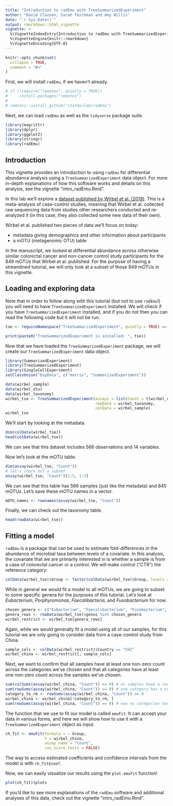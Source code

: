 ```yaml
---
title: "Introduction to radEmu with TreeSummarizedExperiment"
author: "David Clausen, Sarah Teichman and Amy Willis"
date: "`r Sys.Date()`"
output: rmarkdown::html_vignette
vignette: >
  %\VignetteIndexEntry{Introduction to radEmu with TreeSummarizedExperiment}
  %\VignetteEngine{knitr::rmarkdown}
  %\VignetteEncoding{UTF-8}
---
```


```r
knitr::opts_chunk$set(
  collapse = TRUE,
  comment = "#>"
)
```

First, we will install `radEmu`, if we haven't already.

```r
# if (!require("remotes", quietly = TRUE))
#     install.packages("remotes")
#
# remotes::install_github("statdivlab/radEmu")
```

Next, we can load `radEmu` as well as the `tidyverse` package suite. 

```r
library(magrittr)
library(dplyr)
library(ggplot2)
library(stringr)
library(radEmu)
```

## Introduction 

This vignette provides an introduction to using `radEmu` for differential abundance analysis using a `TreeSummarizedExperiment` data object. For more in-depth explanations of how this software works and details on this analysis, see the vignette "intro_radEmu.Rmd". 

In this lab we'll explore a [dataset published by Wirbel et al. (2019)](https://www.nature.com/articles/s41591-019-0406-6). This is a meta-analysis of case-control studies, meaning that Wirbel et al. collected raw sequencing data from studies other researchers conducted and re-analyzed it (in this case, they also collected some new data of their own).

Wirbel et al. published two pieces of data we'll focus on today:

* metadata giving demographics and other information about participants
* a mOTU (metagenomic OTU) table

In the manuscript, we looked at differential abundance across otherwise similar colorectal cancer and non-cancer control study participants for the 849 mOTUs that Wirbel et al. published. For the purpose of having a streamlined tutorial, we will only look at a subset of those 849 mOTUs in this vignette. 

## Loading and exploring data 

Note that in order to follow along with this tutorial (but not to use `radEmu`!) you will need to have `TreeSummarizedExperiment` installed. We will check if you have `TreeSummarizedExperiment` installed, and if you do not then you can read the following code but it will not be run.

```r
tse <- requireNamespace("TreeSummarizedExperiment", quietly = TRUE) == TRUE
```

```r
print(paste0("TreeSummarizedExperiment is installed: ", tse))
```

Now that we have loaded the `TreeSummarizedExperiment` package, we will create our `TreeSummarizedExperiment` data object. 

```r
library(SummarizedExperiment)
library(TreeSummarizedExperiment)
library(SingleCellExperiment)
setClassUnion("ExpData", c("matrix", "SummarizedExperiment"))
```

```r
data(wirbel_sample)
data(wirbel_otu)
data(wirbel_taxonomy)
wirbel_tse <- TreeSummarizedExperiment(assays = list(Count = t(wirbel_otu)),
                                       rowData = wirbel_taxonomy,
                                       colData = wirbel_sample)
wirbel_tse
```

We'll start by looking at the metadata. 

```r
dim(colData(wirbel_tse))
head(colData(wirbel_tse))
```

We can see that this dataset includes $566$ observations and $14$ variables. 

Now let's look at the mOTU table. 

```r
dim(assay(wirbel_tse, "Count"))
# let's check out a subset
assay(wirbel_tse, "Count")[1:5, 1:3]
```

We can see that this table has $566$ samples (just like the metadata) and $845$ mOTUs. Let's save these mOTU names in a vector. 

```r
mOTU_names <- rownames(assay(wirbel_tse, "Count"))
```

Finally, we can check out the taxonomy table. 

```r
head(rowData(wirbel_tse))
```

## Fitting a model 

`radEmu` is a package that can be used to estimate fold-differences in the abundance of microbial taxa between levels of a covariate. In this analysis, the covariate that we are primarily interested in is whether a sample is from a case of colorectal cancer or a control. We will make control ("CTR") the reference category: 

```r
colData(wirbel_tse)$Group <- factor(colData(wirbel_tse)$Group, levels = c("CTR","CRC"))
```

While in general we would fit a model to all mOTUs, we are going to subset to some specific genera for the purposes of this tutorial. Let's look at *Eubacterium*, *Porphyromonas*, *Faecalibacteria*, and *Fusobacterium* for now.

```r
chosen_genera <- c("Eubacterium", "Faecalibacterium", "Fusobacterium", "Porphyromonas")
genera_rows <- rowData(wirbel_tse)$genus %in% chosen_genera
wirbel_restrict <- wirbel_tse[genera_rows]
```

Again, while we would generally fit a model using all of our samples, for this tutorial we are only going to consider data from a case-control study from China. 

```r
sample_cols <- colData(wirbel_restrict)$Country == "CHI"
wirbel_china <- wirbel_restrict[, sample_cols]
```

Next, we want to confirm that all samples have at least one non-zero count across the categories we've chosen and that all categories have at least one non-zero count across the samples we've chosen.

```r
sum(colSums(assay(wirbel_china, "Count")) == 0) # no samples have a count sum of 0 
sum(rowSums(assay(wirbel_china, "Count")) == 0) # one category has a count sum of 0 
category_to_rm <- rowSums(assay(wirbel_china, "Count")) == 0
wirbel_china <- wirbel_china[!category_to_rm, ]
sum(rowSums(assay(wirbel_china, "Count")) == 0) # now no categories have a count sum of 0 
```

The function that we use to fit our model is called `emuFit`. It can accept your data in various forms, and here we will show how to use it with a `TreeSummarizedExperiment` object as input. 


```r
ch_fit <- emuFit(formula = ~ Group, 
                 Y = wirbel_china, 
                 assay_name = "Count",
                 run_score_tests = FALSE) 
```

The way to access estimated coefficients and confidence intervals from the model is with `ch_fit$coef`. 

Now, we can easily visualize our results using the `plot.emuFit` function!

```r
plot(ch_fit)$plots
```

If you'd like to see more explanations of the `radEmu` software and additional analyses of this data, check out the vignette "intro_radEmu.Rmd". 

